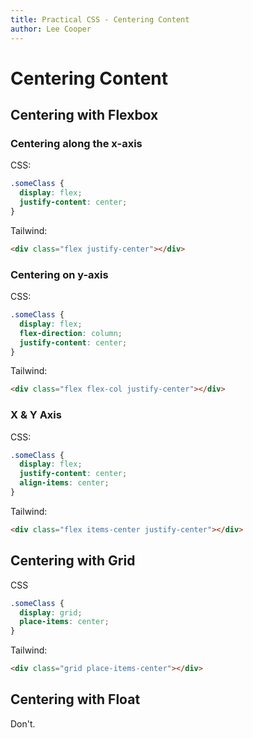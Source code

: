 ```yaml
---
title: Practical CSS - Centering Content
author: Lee Cooper
---
```


# Centering Content

## Centering with Flexbox

### Centering along the x-axis

CSS:

```css
.someClass {
  display: flex;
  justify-content: center;
}
```

Tailwind:

```html
<div class="flex justify-center"></div>
```

### Centering on y-axis

CSS:

```css
.someClass {
  display: flex;
  flex-direction: column;
  justify-content: center;
}
```

Tailwind:

```html
<div class="flex flex-col justify-center"></div>
```

### X & Y Axis

CSS:

```css
.someClass {
  display: flex;
  justify-content: center;
  align-items: center;
}
```

Tailwind:

```html
<div class="flex items-center justify-center"></div>
```

## Centering with Grid

CSS

```css
.someClass {
  display: grid;
  place-items: center;
}
```

Tailwind:

```html
<div class="grid place-items-center"></div>
```

## Centering with Float

Don't.
